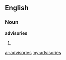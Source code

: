 ==English==
===Noun===
'''advisories'''
#{{plural of|advisory}}

[[ar:advisories]]
[[my:advisories]]